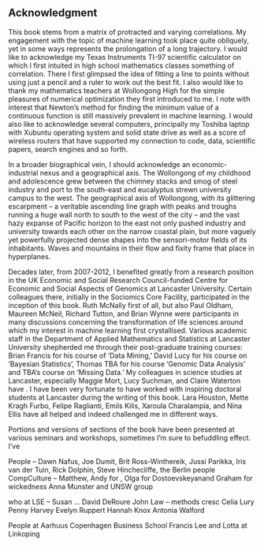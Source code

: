 ## Acknowledgment
\label{ch:acknowledgment}

This book stems from a matrix of  protracted and varying correlations. My engagement with the topic of machine learning took place quite obliquely, yet in some ways represents the prolongation of a long trajectory. I would like to acknowledge my Texas Instruments TI-97 scientific calculator on which I first intuited in high school mathematics classes something of correlation. There I first glimpsed the idea of fitting a line to points without using just a pencil and a ruler to work out the best fit. I also would like to thank my mathematics teachers at Wollongong High for the simple pleasures of numerical optimization they first introduced to me. I note with interest that Newton's method for finding the minimum value of a continuous function is still  massively prevalent in machine learning. I would also like to acknowledge several computers, principally my Toshiba laptop with Xubuntu operating system and solid state drive as well as a score of wireless routers that have supported my connection to code, data, scientific papers, search engines and so forth.  

In a broader biographical vein,  I should acknowledge an economic-industrial nexus and a geographical axis. The Wollongong of my childhood and adolescence grew between the chimney stacks and smog of  steel industry and port to the south-east and eucalyptus strewn university campus to the west. The geographical axis of Wollongong, with its glittering escarpment -- a veritable ascending line graph with peaks and troughs running a huge wall north to south to the west of the city -- and the vast hazy expanse of Pacific horizon to the east not only pushed industry and university towards each other on the narrow coastal plain, but more vaguely yet powerfully projected dense shapes into the sensori-motor fields of its inhabitants. Waves and mountains in their flow and fixity frame that place in hyperplanes. 

Decades later, from 2007-2012, I benefited greatly from a research position in the UK Economic and Social Research Council-funded Centre for Economic and Social Aspects of Genomics at Lancaster University. Certain colleagues there, initially in the Sociomics Core Facility, participated in the inception of this  book. Ruth McNally first of all, but also Paul Oldham, Maureen McNeil, Richard Tutton, and Brian Wynne were participants in many discussions concerning the transformation of life sciences around which my interest in machine learning first crystallised. Various academic staff in the Department of Applied Mathematics and Statistics at Lancaster University shepherded me through their post-graduate training courses: Brian Francis for his course of 'Data Mining,' David Lucy for his course on 'Bayesian Statistics', Thomas TBA for his course 'Genomic Data Analysis' and TBA's course on 'Missing Data.' My colleagues in science studies at Lancaster, especially Maggie Mort, Lucy Suchman, and Claire Waterton have .  I have been very fortunate to have worked with inspiring doctoral students at Lancaster during the writing of this book. Lara Houston, Mette Kragh Furbo, Felipe Raglianti, Emils Kilis, Xaroula Charalampia, and Nina Ellis have all helped and indeed challenged me in different ways. 

Portions and versions of sections of the book have been presented at various seminars and workshops, sometimes I'm sure to befuddling effect. I've 


People -- Dawn Nafus, Joe Dumit, Brit Ross-Winthereik, Jussi Parikka, Iris van der Tuin, Rick Dolphin, Steve Hinchecliffe, the Berlin people
CompCulture -- Matthew, Andy for , Olga for Dostoevskeyanand Graham for wickedness
Anna Munster and UNSW group

who at LSE -- Susan ... 
David DeRoure
John Law -- methods cresc
Celia Lury
Penny Harvey
Evelyn Ruppert
Hannah Knox
Antonia Walford

People at Aarhuus
Copenhagen Business School
Francis Lee and Lotta at Linkoping

